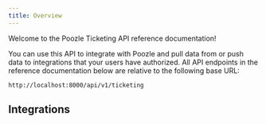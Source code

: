 ```yaml
---
title: Overview
---
```


Welcome to the Poozle Ticketing API reference documentation!

You can use this API to integrate with Poozle and pull data from or push data to integrations that your users have authorized.
All API endpoints in the reference documentation below are relative to the following base URL:

```
http://localhost:8000/api/v1/ticketing
```

## Integrations

<CardGroup cols={4}>
  <Card title="Github" href="/ticketing/integrations/github" color="#68a063" />
  <Card title="Jira" href="/ticketing/integrations/jira" color="#68a063" />
</CardGroup>
